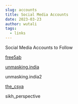 ```yaml
---
slug: accounts
title: Social Media Accounts
date: 2023-03-23
author: wutali
tags:
  - links
---
```

S﻿ocial Media Accounts to Follow

[f﻿ree5ab](https://www.instagram.com/free5ab/)

[unmasking.india](https://www.instagram.com/unmasking.india/)

[](https://www.instagram.com/unmasking.india2/)unmasking.india2

[the_csya ](https://www.instagram.com/the_csya/)

[](https://www.instagram.com/the_csya/)[](https://www.instagram.com/sikh_perspective)sikh_perspective